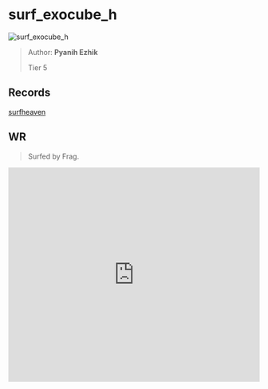 
# surf_exocube_h

![surf_exocube_h](https://raw.githubusercontent.com/Sayt123/SurfMapPics/Maps-and-bonuses/csgo/surf_exocube_h.jpg)

> Author: **Pyanih Ezhik**
>
> Tier 5

## Records

[surfheaven](https://surfheaven.eu/map/surf_exocube_h)

## WR

> Surfed by Frag.

<iframe
width="100%"
height="430"
src="https://www.youtube.com/embed/CZenVXMWsas"
frameborder="0"
allow="accelerometer; autoplay; clipboard-write; encrypted-media; gyroscope; picture-in-picture"
allowFullScreen
/>

```md

[Surf Timer] - Frag finished in 01:13:07 (WR -00:01:36). Improving by 00:01:72
[Surf Timer] - Frag beat the map record! Rank: 1/661


```
                
